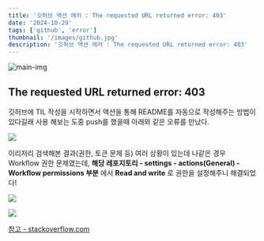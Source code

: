 ```yaml
---
title: '깃허브 액션 에러 : The requested URL returned error: 403'
date: '2024-10-29'
tags: ['github', 'error']
thumbnail: '/images/github.jpg'
description: '깃허브 액션 에러 : The requested URL returned error: 403'
---
```


<img src="/images/github.jpg" alt="main-img" className="rounded-xl" />
<br />

## The requested URL returned error: 403

깃허브에 TIL 작성을 시작하면서 액션을 통해 README를 자동으로 작성해주는 방법이 있다길래 사용 해보는 도중 push를 했을때 아래와 같은 오류를 만났다.

![](https://velog.velcdn.com/images/100-100/post/f2a5488c-c703-4875-b424-3d5394e089db/image.png)
<br />

이리저리 검색해본 결과(권한, 토큰 문제 등) 여러 상황이 있는데 나같은 경우 Workflow 권한 문제였는데, **해당 레포지토리 - settings - actions(General) - Workflow permissions 부분** 에서 **Read and write** 로 권한을 설정해주니 해결되었다!
<br />

![](https://velog.velcdn.com/images/100-100/post/2b5d5595-4050-4216-bf2e-2d023952cd56/image.png)
<br />

![](https://velog.velcdn.com/images/100-100/post/f5d2787f-a474-4895-867f-9ef7239ea2b7/image.png)
<br/>

<a href="https://stackoverflow.com/questions/73687176/permission-denied-to-github-actionsbot-the-requested-url-returned-error-403" target="_blank" rel="noopener noreferrer">
    <p className="text-info"><i className="ri-link"></i>참고 - stackoverflow.com</p>
</a>